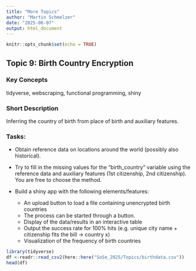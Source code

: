 ```yaml
---
title: "More Topics"
author: "Martin Schmelzer"
date: "2025-06-07"
output: html_document
---
```


```r
knitr::opts_chunk$set(echo = TRUE)
```

## Topic 9: Birth Country Encryption

### Key Concepts

tidyverse, webscraping, functional programming, shiny

### Short Description 

Inferring the country of birth from place of birth and auxiliary features.

### Tasks:

- Obtain reference data on locations around the world (possibly also historical).

- Try to fill in the missing values for the "birth_country" variable using the reference data and auxiliary features (1st citizenship, 2nd citizenship). You are free to choose the method.
- Build a shiny app with the following elements/features:
  - An upload button to load a file containing unencrypted birth countries
  - The process can be started through a button.
  - Display of the data/results in an interactive table
  - Output the success rate for 100% hits (e.g. unique city name + citizenship fits the bill -> country x)
  - Visualization of the frequency of birth countries
  
  
```r
library(tidyverse)
df <-readr::read_csv2(here::here("SoSe_2025/Topics/birthdata.csv"))
head(df)
```

